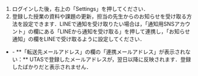 
1. ログインした後，右上の「Settings」を押してください．
1. 登録した授業の資料や課題の更新，担当の先生からのお知らせを受け取る方法を設定できます．LINEで通知を受け取りたい場合は，「通知用SNSアカウント」の欄にある「LINEから通知を受け取る」を押して連携し，「お知らせ通知」の欄をLINEで受け取るように設定してください．

- <Help lang="ja" support={props.support}>
    - **「転送先メールアドレス」の欄の「連携メールアドレス」が表示されない：** UTASで登録したメールアドレスが，翌日以降に反映されます．登録したばかりだと表示されません．
  </Help>
